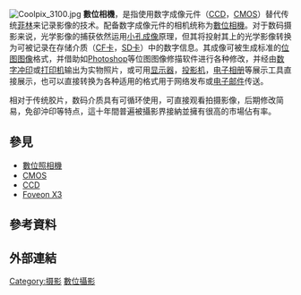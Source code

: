 {{noteTA
|T=zh-cn:数码摄影; zh-tw:數位攝影; zh-hk:數碼攝影;
|G1=IT
|G2=Electronics
}}
[[File:Coolpix_3100.jpg|thumb]]
'''數位相機'''，是指使用数字成像元件（[[CCD|CCD]]，[[CMOS|CMOS]]）替代传统[[菲林|菲林]]来记录影像的技术。配备数字成像元件的相机统称为[[數位相機|數位相機]]。对于数码摄影来说，光学影像的捕获依然运用[[小孔成像|小孔成像]]原理，但其将投射其上的光学影像转换为可被记录在存储介质（[[CF卡|CF卡]]，[[SD卡|SD卡]]）中的数字信息。其成像可被生成标准的[[位图图像|位图图像]]格式，并借助如[[Photoshop|Photoshop]]等位图图像修描软件进行各种修改，并经由[[数字冲印|数字冲印]]或[[打印机|打印机]]输出为实物照片，或可用[[显示器|显示器]]，[[投影机|投影机]]，[[电子相册|电子相册]]等展示工具直接展示，也可以直接转换为各种适用的格式用于网络发布或[[电子邮件|电子邮件]]传送。

相对于传统胶片，数码介质具有可循环使用，可直接观看拍摄影像，后期修改简易，免卻沖印等特点，這十年間普遍被攝影界接納並擁有很高的市場佔有率。

== 參見 ==

* [[數位照相機|數位照相機]]
* [[CMOS|CMOS]]
* [[CCD|CCD]]
* [[Foveon_X3|Foveon X3]]

== 參考資料 ==
{{reflist}}
== 外部連結 ==
{{数字系统}}
{{compu-stub}}

[[Category:摄影|Category:摄影]]
[[Category:數位攝影|]]